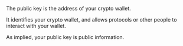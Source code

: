 The public key is the address of your crypto wallet.

It identifies your crypto wallet, and allows protocols or other people to interact with your wallet.

As implied, your public key is public information.
